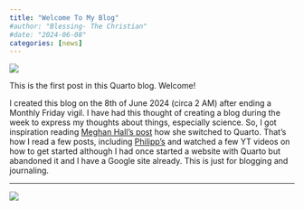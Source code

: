 ```yaml
---
title: "Welcome To My Blog"
#author: "Blessing- The Christian"
#date: "2024-06-08"
categories: [news]
---
```



![](thumbnail.jpg)


::: {.callout-note}

This is the first post in this Quarto blog. Welcome!

:::

I created this blog on the 8th of June 2024 (circa 2 AM) after ending a Monthly Friday vigil. I have had this thought of creating a blog during the week to express my thoughts about things, especially science. So, I got inspiration reading [Meghan Hall's post](https://meghan.rbind.io/blog/2024-02-11-moving-to-quarto/) how she switched to Quarto. That's how I read a few posts, including [Philipp's](https://www.philippkollenda.com/posts/qp2022-08-05_my-first-website/) and watched a few YT videos on how to get started although I had once started a website with Quarto but abandoned it and I have a Google site already. This is just for blogging and journaling.


----
![](welcome.jpeg){fig-align="center"}